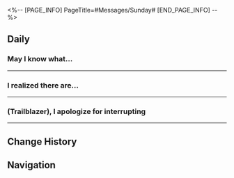 <%-- [PAGE_INFO]
PageTitle=#Messages/Sunday#
[END_PAGE_INFO] --%>
{{Messages Infobox
|id        = 1313
|image     = Character Sunday Icon.png
|type      = Character
|sender    = Sunday
|signature = ♪ Listening to "Had I Not Seen the Sun"
|faction   = Cosmos
}}

==Daily==
===May I know what...===
{{Messages|text=
:'''Sunday:''' May I know what the routines are like on the Express?
:{Choice} Eat
::'''(Trailblazer):''' Three meals a day
::'''Sunday:''' Hmm, the Express crew appears to share similar habits with the Penaconians
:{Choice} Sleep
::'''(Trailblazer):''' Sleep, and one must stay up late before sleep
::'''Sunday:''' Based on my recent observation, it seems like you're the only one with that habit
::'''Sunday:''' Nevertheless, I understand
:{Choice} Massage Pom-Pom
::'''(Trailblazer):''' Offer massage services to the Conductor, of course
::'''Sunday:''' The role of the conductor is indeed challenging and comparable to that of a Family head
:'''Sunday:''' As a passenger, I'd love to help out in some of the daily work
:'''Sunday:''' I'm not sure what I can help with, so I'm here to seek for your advice
:{Choice} Help me sleep
::'''(Trailblazer):''' Play me some bedtime songs to help with my insomnia
::'''Sunday:''' If you don't mind, I can play serenades or lullabies
::'''Sunday:''' Of course, I recommend everyone to listen to Robin's album
:{Choice} Be a good listener
::'''(Trailblazer):''' There are interesting things that happen on a daily basis during trailblazing. You can listen to my rambling
::'''Sunday:''' I used to be a Bronze Melodia. I can probably handle that
:{Choice} Just massage Pom-Pom
::'''(Trailblazer):''' Just offer massage services to our conductor
::'''(Trailblazer):''' Make the Conductor happy, and everyone will be happy
:'''Sunday:''' What a coincidence. I just saw the Conductor
:'''Sunday:''' I'll start with this small task then. I'll massage Pom-Pom for a while
:'''Sunday:''' Thank you for your advice and suggestion
}}
----

===I realized there are...===
{{Messages|text=
:'''Sunday:''' I realized there are a variety of music genres in the phonograph in the car, {{MC|f=Miss|m=Mr.}} (Trailblazer)
:'''Sunday:''' ''Wildfire'' exudes an indomitable spirit. I believe the inhabitants of that ice-covered planet had bravely fought for their very survival
:'''Sunday:''' On the other hand, ''Pedujara'' sounds as if the inhabitants were in trance, similar to those disciples who were obsessed with immortality
:{Choice} You've got great taste!
::'''(Trailblazer):''' You've got great taste!
::'''Sunday:''' Yes, nothing beats music
::'''Sunday:''' Every song is so immersive that it feels like one can glimpse that world through the sounds
:{Choice} There's Penacony music too
::'''(Trailblazer):''' There is Penacony music in the phonograph too
::'''Sunday:''' For my hometown's music to accompany everyone on their trailblazing expedition gives it a whole new meaning
:'''Sunday:''' When I was young, my sister and I would practice piano duets
:'''Sunday:''' Since she left our hometown, I've been caught up in various matters and haven't played the piano in a long time
:'''Sunday:''' Is there something you'd like to listen to? I can take this opportunity to re-acquaint myself with the piano's techniques
:{Choice} Wildfire
::'''(Trailblazer):''' ''Wildfire'', but with a different arrangement
::'''Sunday:''' That's certainly very different from what I usually play
::'''Sunday:''' I need some time to think
:{Choice} Sway to My Beat in Cosmos
::'''(Trailblazer):''' ''Sway to My Beat in Cosmos''. You must be familiar with that song
::'''Sunday:''' My sister's voice is agile and gentle. If I were to replace her voice with pure melody, it may be hard to convey the message of the song
:{{DIcon|Warning}} Your friend is typing...
:{{DIcon|Warning}} Your friend is typing...
:{{DIcon|Warning}} Your friend is typing...
:{Choice} Anything is fine, really
:'''(Trailblazer):''' Anything is fine, really. I am happy with any piece you play
:'''Sunday:''' Then I shall not waste any more time. I'll start with the easiest
:'''Sunday:''' What do you think of "White Night"?
:'''Sunday:''' Recently, I've been repeatedly savoring the composition of that song. The layers are rich, and the melody ebbs and flows, as if one could see the radiant colors of the night in a dizzying trance... It's a musical experience I've never had before.
:'''Sunday:''' I'll practice harder and perform for the Express Crew next time
}}
----

==={{MC|f=Miss|m=Mr.}} (Trailblazer), I apologize for interrupting===
{{Messages|text=
:'''Sunday:''' {{MC|f=Miss|m=Mr.}} (Trailblazer), I apologize for interrupting
:'''Sunday:''' I brought several desserts and beverages from my hometown, but I'm not sure if they are to your liking
:'''Sunday:''' There are some popular special local products, and others that I personally recommend
:{Choice} I can't believe this...
:'''(Trailblazer):''' I didn't expect you to like these foods!
:'''Sunday:''' I actually haven't been eating as much of them after I become the Family head
:'''Sunday:''' But the other day, I noticed Himeko brewing coffee, which reminded me that Penacony has a drinksmith who infuses SoulGlad into coffee and pairs it with mini dessert pieces tailored to the flavor. That sparked an idea for me
:'''Sunday:''' I can brew a cup of such coffee for Himeko. She'll love it
:{Choice} She's a super-connoisseur
::'''(Trailblazer):''' She's a super-connoisseur
::'''(Trailblazer):''' I thank you on her behalf
:{Choice} Look forward to the competition
::'''(Trailblazer):''' I eagerly await the day when you two compete against each other
::'''(Trailblazer):''' I shall ready a bench and popcorn
:'''Sunday:''' I heard Miss March 7th is a serious dessert lover
:'''Sunday:''' I know of a pudding tart made with ingredients imported from the Xianzhou, and its flavor is said to be remarkably similar to that of the Immortal's Delight
:{Choice} Take less carbs!
:'''(Trailblazer):''' Azure Dragon, White Tiger, less carbs!
:'''Sunday:''' A dietitian once recommended that I soak medicinal plants in SoulGlad for three days and nights before drinking it to refresh my mind
:'''Sunday:''' I tried it. It tasted like cooling herbal tea
:'''Sunday:''' Mr. Yang and Dan Heng have been busy with the Express. Perhaps this will be helpful for them
:{Choice} You're too kind
::'''(Trailblazer):''' You're too kind
:{Choice} I can't wait to eat them
::'''(Trailblazer):''' I can't wait to eat them
:'''(Trailblazer):''' I'll finish all these delicacies
:'''Sunday:''' That's great
:'''Sunday:''' Thank you
}}
----

==Change History==
{{Change History|2.7}}

==Navigation==
{{Messages Navbox}}